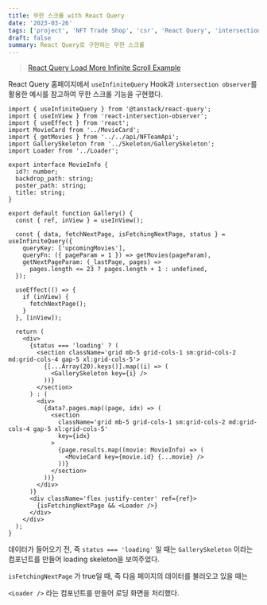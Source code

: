 ```yaml
---
title: 무한 스크롤 with React Query
date: '2023-03-26'
tags: ['project', 'NFT Trade Shop', 'csr', 'React Query', 'intersection observer']
draft: false
summary: React Query로 구현하는 무한 스크롤
---
```


> [React Query Load More Infinite Scroll Example](https://tanstack.com/query/v4/docs/react/examples/react/load-more-infinite-scroll)

React Query 홈페이지에서 `useInfiniteQuery` Hook과 `intersection observer`를 활용한 예시를 참고하여 무한 스크롤 기능을 구현했다.

```tsx
import { useInfiniteQuery } from '@tanstack/react-query';
import { useInView } from 'react-intersection-observer';
import { useEffect } from 'react';
import MovieCard from '../MovieCard';
import { getMovies } from '../../api/NFTeamApi';
import GallerySkeleton from '../Skeleton/GallerySkeleton';
import Loader from '../Loader';

export interface MovieInfo {
  id?: number;
  backdrop_path: string;
  poster_path: string;
  title: string;
}

export default function Gallery() {
  const { ref, inView } = useInView();

  const { data, fetchNextPage, isFetchingNextPage, status } = useInfiniteQuery({
    queryKey: ['upcomingMovies'],
    queryFn: ({ pageParam = 1 }) => getMovies(pageParam),
    getNextPageParam: (_lastPage, pages) =>
      pages.length <= 23 ? pages.length + 1 : undefined,
  });

  useEffect(() => {
    if (inView) {
      fetchNextPage();
    }
  }, [inView]);

  return (
    <div>
      {status === 'loading' ? (
        <section className='grid mb-5 grid-cols-1 sm:grid-cols-2 md:grid-cols-4 gap-5 xl:grid-cols-5'>
          {[...Array(20).keys()].map((i) => (
            <GallerySkeleton key={i} />
          ))}
        </section>
      ) : (
        <div>
          {data?.pages.map((page, idx) => (
            <section
              className='grid mb-5 grid-cols-1 sm:grid-cols-2 md:grid-cols-4 gap-5 xl:grid-cols-5'
              key={idx}
            >
              {page.results.map((movie: MovieInfo) => (
                <MovieCard key={movie.id} {...movie} />
              ))}
            </section>
          ))}
        </div>
      )}
      <div className='flex justify-center' ref={ref}>
        {isFetchingNextPage && <Loader />}
      </div>
    </div>
  );
}
```

데이터가 들어오기 전, 즉 `status === 'loading'` 일 때는 `GallerySkeleton` 이라는 컴포넌트를 만들어 loading skeleton을 보여주었다. 

`isFetchingNextPage` 가 true일 때, 즉 다음 페이지의 데이터를 불러오고 있을 때는 

`<Loader />` 라는 컴포넌트를 만들어 로딩 화면을 처리했다.